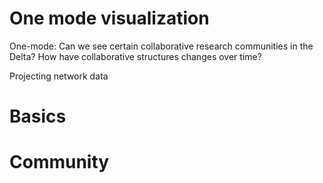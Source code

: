 # One mode visualization

One-mode:
Can we see certain collaborative research communities in the Delta?
How have collaborative structures changes over time?

Projecting network data

# Basics


# Community



